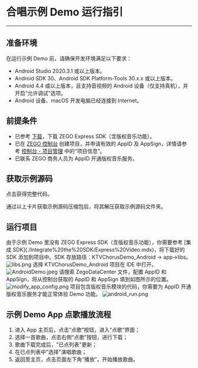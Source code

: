 # 合唱示例 Demo 运行指引

- - -

## 准备环境

在运行示例 Demo 前，请确保开发环境满足以下要求：

- Android Studio 2020.3.1 或以上版本。
- Android SDK 30、Android SDK Platform-Tools 30.x.x 或以上版本。
- Android 4.4 或以上版本，且支持音视频的 Android 设备（仅支持真机），并开启“允许调试”选项。
- Android 设备、macOS 开发电脑已经连接到 Internet。

## 前提条件

- 已参考 [下载](./../Downloads.mdx)，下载 ZEGO Express SDK（含版权音乐功能）。
- 已在 [ZEGO 控制台](https://console.zego.im) 创建项目，并申请有效的 AppID 及 AppSign，详情请参考 [控制台 - 项目管理](https://doc-zh.zego.im/article/12107) 中的“项目信息”。
- 已联系 ZEGO 商务人员为 AppID 开通版权音乐服务。

## 获取示例源码

<Card title="示例源码" href="https://storage.zego.im/downloads/KTV_demo/KTVChorusDemo_Android.zip">点击获得完整代码。</Card>

通过以上卡片获取示例源码压缩包后，将其解压获取示例源码文件夹。

## 运行项目

<Steps>
<Step title="添加 SDK">
由于示例 Demo 里没有 ZEGO Express SDK（含版权音乐功能），你需要参考 [集成 SDK](./Integrate%20the%20SDK/Express%20Video.mdx)，将下载好的 SDK 添加到项目中。SDK 存放路径：KTVChorusDemo_Android -> app->libs。
<Frame width="512" height="auto">
  <img src="https://storage.zego.im/sdk-doc/Pics/ktv/libs.png" alt="libs.png"/>
</Frame>
</Step>
<Step title="打开项目">
选择 KTVChorusDemo_Android 项目在 IDE 中打开。
<Frame width="512" height="auto">
  <img src="https://media-resource.spreading.io/docuo/workspace741/896bc39e2e65b82d5670b01b7c131c30/f9945f4885.jpeg" alt="AndroidDemo.jpeg"/>
</Frame>
</Step>
<Step title="设置 appID">
请搜索 ZegoDataCenter 文件，配置 AppID 和 AppSign，将从控制台获取的 AppID 和 AppSign 填到如图所示的位置。
<Frame width="512" height="auto">
  <img src="https://storage.zego.im/sdk-doc/Pics/ktv/modify_app_config.png" alt="modify_app_config.png"/>
</Frame>
</Step>
<Step title="运行">
<Note title="说明">
项目包含版权音乐模块的代码，你需要为 AppID 开通版权音乐服务才能正常体验 Demo 功能。
</Note>
<Frame width="512" height="auto" >
  <img src="https://storage.zego.im/sdk-doc/Pics/ktv/android_run.png" alt="android_run.png"/>
</Frame>
</Step>
</Steps>

## 示例 Demo App 点歌播放流程

1. 进入 App 主页后，点击“点歌”按钮，进入“点歌”界面；
2. 选择一首歌曲，点击右侧“点歌”按钮，进行下载；
3. 歌曲下载完成后，"已点列表"更新；
4. 在已点列表中"选择"演唱歌曲；
5. 返回至主页，点击页面左下角“播放”，开始播放歌曲。

